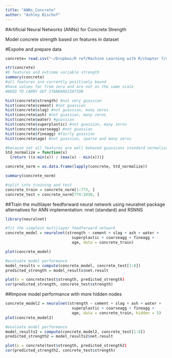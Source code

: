 ```yaml
---
title: "ANNs_Concrete"
author: "Ashley Bischof"
---
```


#Artificial Neural Networks (ANNs) for Concrete Strength

Model concrete strength based on features in dataset

#Expolre and prepare data
```r
concrete= read.csv("~/Dropbox/R ref/Machine Learning with R/chapter 7/concrete.csv")

str(concrete)
#8 features and outcome variable strength
summary(concrete)
#all features are currently positively bound 
#have values far from zero and are not on the same scale
#NEED TO CARRY OUT STANDARDIZATION

hist(concrete$strength) #not very guassian
hist(concrete$cement) #not guassian
hist(concrete$slag) #not guassian, many zeros
hist(concrete$ash) #not guassian, many zeros
hist(concrete$water) #guassian
hist(concrete$superplastic) #not guassian, many zeros
hist(concrete$coarseagg) #not guassian
hist(concrete$fineagg) #fairly guassian
hist(concrete$age) #not guassian, sparse and many zeros

#because not all features are well behaved guassians standard normalization is used to a 0-1 range
Std_normalize = function(x)
  {return ((x-min(x)) / (max(x) - min(x)))}

concrete_norm = as.data.frame(lapply(concrete, Std_normalize))

summary(concrete_norm)

#split into training and test 
concrete_train = concrete_norm[1:773, ]
concrete_test = concrete_norm[774:1030, ]
```

##Train the multilayer feedforward neural network 
using neuralnet package
alternatives for ANN implementation: nnet (standard) and RSNNS
```r
library(neuralnet)

#fit the simplest multilayer feedforward network
concrete_model = neuralnet(strength ~ cement + slag + ash + water +
                             superplastic + coarseagg + fineagg + 
                             age, data = concrete_train)

plot(concrete_model)

#evaluate model performance
model_results = compute(concrete_model, concrete_test[1:8])
predicted_strength = model_results$net.result

plot(x = concrete)test$strength, predicted_strength)
cor(predicted_strength, concrete_test$strength)
```

##Impove model performance with more hidden nodes
```r
concrete_model2 = neuralnet(strength ~ cement + slag + ash + water +
                             superplastic + coarseagg + fineagg + 
                             age, data = concrete_train, hidden = 5)
plot(concrete_model2)

#evaluate model performance
model_results2 = compute(concrete_model2, concrete_test[1:8])
predicted_strength2 = model_results2$net.result

plot(x = concrete)test$strength, predicted_strength2)
cor(predicted_strength2, concrete_test$strength)


```

